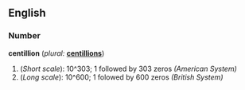 ==English==

===Number===
'''centillion'''  (''plural:'' '''[[centillions]]''')
# (''Short scale''): 10^303; 1 followed by 303 zeros ''(American System)''
# (''Long scale''): 10^600; 1 folowed by 600 zeros ''(British System)''